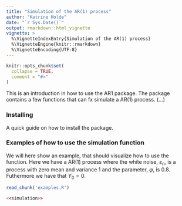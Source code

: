 ```yaml
---
title: "Simulation of the AR(1) process"
author: "Katrine Holde"
date: "`r Sys.Date()`"
output: rmarkdown::html_vignette
vignette: >
  %\VignetteIndexEntry{Simulation of the AR(1) process}
  %\VignetteEngine{knitr::rmarkdown}
  %\VignetteEncoding{UTF-8}
---
```


```r
knitr::opts_chunk$set(
  collapse = TRUE,
  comment = "#>"
)
```

This is an introduction in how to use the AR1 package. The package contains a few functions that can fx simulate a AR(1) process. (...)

### Installing
A quick guide on how to install the package.


### Examples of how to use the simulation function
We will here show an example, that should visualize how to use the function. Here we have a AR(1) process where the white noise, $\varepsilon_n$, is a process with zero mean and variance 1 and the parameter, $\varphi$, is 0.8. Futhermore we have that $Y_0=0$. 

```r
read_chunk('examples.R')
```

```r
<<simulation>>
```

